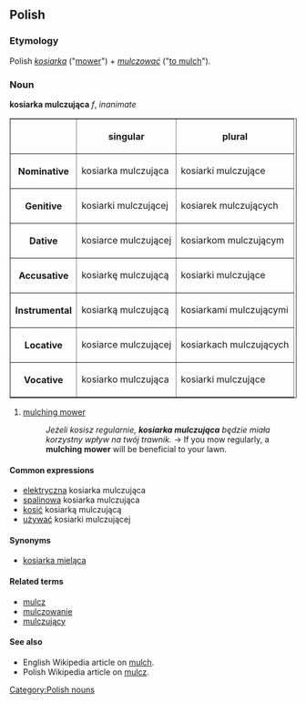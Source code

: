==Polish==

===Etymology===
Polish ''[[kosiarka]]'' ("[[mower]]") + ''[[mulczować]]'' ("[[mulch|to mulch]]").

===Noun===
'''kosiarka mulczująca''' ''f'', ''inanimate''

<table border=1>
<tr><th><th>singular<th>plural</tr>
<tr><th>Nominative<td>kosiarka mulczująca<td>kosiarki mulczujące</tr>
<tr><th>Genitive<td>kosiarki mulczującej<td>kosiarek mulczujących</tr>
<tr><th>Dative<td>kosiarce mulczującej<td>kosiarkom mulczującym</tr>
<tr><th>Accusative<td>kosiarkę mulczującą<td>kosiarki mulczujące</tr>
<tr><th>Instrumental<td>kosiarką mulczującą<td>kosiarkami mulczującymi</tr>
<tr><th>Locative<td>kosiarce mulczującej<td>kosiarkach mulczujących</tr>
<tr><th>Vocative<td>kosiarko mulczująca<td>kosiarki mulczujące</tr>
</table>

# [[mulching mower]]
#:''Jeżeli kosisz regularnie, '''kosiarka mulczująca''' będzie miała korzystny wpływ na twój trawnik.'' → If you mow regularly, a '''mulching mower''' will be beneficial to your lawn.

====Common expressions====
*[[elektryczna]] kosiarka mulczująca
*[[spalinowa]] kosiarka mulczująca
*[[kosić]] kosiarką mulczującą
*[[używać]] kosiarki mulczującej

====Synonyms====
*[[kosiarka mieląca]]

====Related terms====
*[[mulcz]]
*[[mulczowanie]]
*[[mulczujący]]

====See also====
*English Wikipedia article on [[w:mulch|mulch]].
*Polish Wikipedia article on [[:w:pl:mulcz|mulcz]].

[[Category:Polish nouns]]